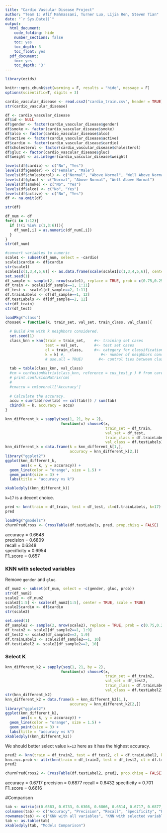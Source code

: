```yaml
---
title: "Cardio Vascular Disease Project"
author: "Team 1: Afif Mahmassani, Turner Luo, Lijia Ren, Steven Tian"
date: "`r Sys.Date()`"
output:
  html_document:
    code_folding: hide
    number_sections: false
    toc: yes
    toc_depth: 3
    toc_float: yes
  pdf_document:
    toc: yes
    toc_depth: '3'
---
```


```r
library(ezids)
```

```r
knitr::opts_chunk$set(warning = F, results = "hide", message = F)
options(scientific=T, digits = 3) 
```

```r
cardio_vascular_disease <- read.csv2("cardio_train.csv", header = TRUE)
str(cardio_vascular_disease)
```

```r
df <- cardio_vascular_disease
df$id <- NULL
df$gender <- factor(cardio_vascular_disease$gender)
df$smoke <- factor(cardio_vascular_disease$smoke)
df$alco <- factor(cardio_vascular_disease$alco)
df$active <- factor(cardio_vascular_disease$active)
df$cardio <- factor(cardio_vascular_disease$cardio)
df$cholesterol <- factor(cardio_vascular_disease$cholesterol)
df$gluc <- factor(cardio_vascular_disease$gluc)
df$weight <- as.integer(cardio_vascular_disease$weight)

levels(df$cardio) <- c("No", "Yes")
levels(df$gender) <- c("Female", "Male")
levels(df$cholesterol) <- c("Normal", "Above Normal", "Well Above Normal")
levels(df$gluc) <- c("Normal", "Above Normal", "Well Above Normal")
levels(df$smoke) <- c("No", "Yes")
levels(df$alco) <- c("No", "Yes")
levels(df$active) <- c("No", "Yes")
df <- na.omit(df)

str(df)
``` 

```r
df_num <- df
for(i in 1:12){
  if (!(i %in% c(1,3:6))){
    df_num[,i] = as.numeric(df_num[,i])
  }
}
str(df_num)
```

```r
#convert variables to numeric
scale1 <- subset(df_num, select = -cardio)
scale1$cardio <- df$cardio
str(scale1)
scale1[c(1,3,4,5,6)] <- as.data.frame(scale(scale1[c(1,3,4,5,6)], center = TRUE, scale = TRUE))
set.seed(1)
df_sample <- sample(2, nrow(scale1), replace = TRUE, prob = c(0.75,0.25))
df_train <- scale1[df_sample==1, 1:11]
df_test <- scale1[df_sample==2, 1:11]
df.trainLabels <- df[df_sample==1, 12]
df.testLabels <- df[df_sample==2, 12]
str(df_train)
str(df_test)
```

```r
loadPkg("class")
chooseK = function(k, train_set, val_set, train_class, val_class){
  
  # Build knn with k neighbors considered.
  set.seed(1)
  class_knn = knn(train = train_set,    #<- training set cases
                  test = val_set,       #<- test set cases
                  cl = train_class,     #<- category for classification
                  k = k) #,                #<- number of neighbors considered
                  # use.all = TRUE)       #<- control ties between class assignments. If true, all distances equal to the k-th largest are included
  
  tab = table(class_knn, val_class)
  #cm = confusionMatrix(class_knn, reference = cus_test_y ) # from caret library
  # print.confusionMatrix(cm)
  # 
  #cmaccu = cm$overall['Accuracy']
  
  # Calculate the accuracy.
  accu = sum(tab[row(tab) == col(tab)]) / sum(tab)                         
  cbind(k = k, accuracy = accu)
}
```

```r
knn_different_k = sapply(seq(1, 21, by = 2),  
                         function(x) chooseK(x, 
                                             train_set = df_train,
                                             val_set = df_test,
                                             train_class = df.trainLabels,
                                             val_class = df.testLabels))
knn_different_k = data.frame(k = knn_different_k[1,],
                             accuracy = knn_different_k[2,])
library("ggplot2")
ggplot(knn_different_k,
       aes(x = k, y = accuracy)) +
  geom_line(color = "orange", size = 1.5) +
  geom_point(size = 3) + 
  labs(title = "accuracy vs k")

xkabledply((knn_different_k))
```
`k=17` is a decent choice.
```r
pred <- knn(train = df_train, test = df_test, cl=df.trainLabels, k=17)
pred

loadPkg("gmodels")
churnPredCross <- CrossTable(df.testLabels, pred, prop.chisq = FALSE)
```
accuracy = 0.6648     
precision = 0.6809    
recall = 0.6348     
specificity = 0.6954        
F1_score = 0.657      

### KNN with selected variables    
Remove `gender` and `gluc`.   
```r
df_num2 <- subset(df_num, select = -c(gender, gluc, prob))
str(df_num2)
scale2 <- df_num2
scale2[1:5] <- scale(df_num2[1:5], center = TRUE, scale = TRUE)
scale2$cardio <- df$cardio
str(scale2)
```

```r
set.seed(1)
df_sample2 <- sample(2, nrow(scale2), replace = TRUE, prob = c(0.75,0.25))
df_train2 <- scale2[df_sample2==1, 1:9]
df_test2 <- scale2[df_sample2==2, 1:9]
df.trainLabel2 <- scale2[df_sample2==1, 10]
df.testLabel2 <- scale2[df_sample2==2, 10]
```

### Select K    
```r
knn_different_k2 = sapply(seq(1, 21, by = 2),  
                         function(x) chooseK(x, 
                                             train_set = df_train2,
                                             val_set = df_test2,
                                             train_class = df.trainLabel2,
                                             val_class = df.testLabel2))
str(knn_different_k2)
knn_different_k2 = data.frame(k = knn_different_k2[1,],
                             accuracy = knn_different_k2[2,])
library("ggplot2")
ggplot(knn_different_k2,
       aes(x = k, y = accuracy)) +
  geom_line(color = "orange", size = 1.5) +
  geom_point(size = 3) + 
  labs(title = "accuracy vs k")
xkabledply((knn_different_k2))
```

We should better select value `k=13` here as it has the highest accuracy.  
```r
pred2 <- knn(train = df_train2, test = df_test2, cl = df.trainLabel2, k = 13)
knn.roc.prob <- attr(knn(train = df_train2, test = df_test2, cl = df.trainLabel2, k = 13, prob = T), 'prob')
pred2
```

```r
churnPredCross2 <- CrossTable(df.testLabel2, pred2, prop.chisq = FALSE)
```

accuracy = 0.6717
precision = 0.6877
recall = 0.6432
specificity = 0.701
F1_score = 0.6616

#Comparison
```r
tab <- matrix(c(0.6583, 0.6733, 0.6308, 0.6866, 0.6514, 0.6717, 0.6877, 0.6432, 0.701, 0.6616, 0.722, 0.743, 0.677, 0.767, 0.708), ncol = 5, byrow = TRUE)
colnames(tab) <- c("Accuracy", "Precision", "Recall", "Specificity", "F1 Score")
rownames(tab) <- c("KNN with all variables", "KNN with selected variables", "Logistic with selected variables")
tab <- as.table(tab)
xkabledply(tab, "Models Comparison")
```